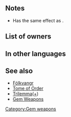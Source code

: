{{SkillPage Tabs}}{{Weapon Infobox
|tagid=SID_蒼海の槍＋
|weaponType=Lance
|might=12
|range=1
|effect=If unit has weapon-triangle advantage, boosts Atk by 20%. If unit has weapon-triangle disadvantage, reduces Atk by 20%.
|cost=300
|exclusive=0
|statModifiers=0,12,0,0,0
|properties=random_all
}}
==Notes==
* Has the same effect as {{St|Triangle Adept 3}}.
{{WTA boost}}

==List of owners==
{{Skill Hero List}}
==In other languages==
{{OtherLanguages
|japanese=蒼海の槍＋
|german=Saphirlanze+
|spanishEU=Lanza zafiro +
|spanishLA=Lanza zafiro +
|french=Lance saphir +
|italian=Lancia zaffiro+
|chineseTW=蒼海之槍＋
|portuguese=Lança de safira+
}}
==See also==
* [[Fólkvangr]]
*[[Tome of Order]]
* [[Trilemma]]([[Trilemma+|+]])
* [[Gem Weapons]]
{{Weapons Navbox}}
[[Category:Gem weapons]]